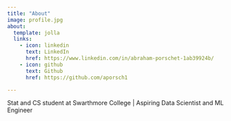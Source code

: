 ```yaml
---
title: "About"
image: profile.jpg
about:
  template: jolla
  links:
    - icon: linkedin
      text: LinkedIn
      href: https://www.linkedin.com/in/abraham-porschet-1ab39924b/
    - icon: github
      text: Github
      href: https://github.com/aporsch1

---
```


Stat and CS student at Swarthmore College | Aspiring Data Scientist and ML Engineer
